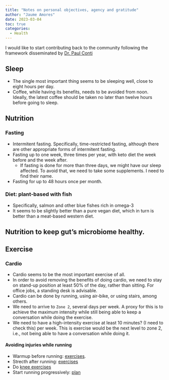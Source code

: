 ---
title: "Notes on personal objectives, agency and gratitude"
author: "Jaume Amores"
date: 2023-03-04
toc: true
categories:
  - Health
---

I would like to start contributing back to the community following the framework disseminated by [Dr. Paul Conti](https://drpaulconti.com/)

## Sleep 

- The single most important thing seems to be sleeping well, close to eight hours per day.
- Coffee, while having its benefits, needs to be avoided from noon. Ideally, the latest coffee should be 
taken no later than twelve hours before going to sleep. 


## Nutrition

### Fasting
- Intermitent fasting. Specifically, time-restricted fasting, although there are other appropriate forms 
of intermitent fasting.
- Fasting up to one week, three times per year, with keto diet the week before and the week after.
  - If fasting is done for more than three days, we might have our sleep affected. To avoid that, 
  we need to take some supplements. I need to find their name.
- Fasting for up to 48 hours once per month.

### Diet: plant-based with fish

- Specifically, salmon and other blue fishes rich in omega-3
- It seems to be slightly better than a pure vegan diet, which in turn is better than a meat-based western diet.

## Nutrition to keep gut's microbiome healthy.

## Exercise

### Cardio

- Cardio seems to be the most important exercise of all. 
- In order to avoid removing the benefits of doing cardio, we need to stay on stand-up position at least 
50% of the day, rather than sitting. For office jobs, a standing desk is advisable. 
- Cardio can be done by running, using air-bike, or using stairs, among others.
- We need to arrive to `Zone 2`, several days per week. A proxy for this is to achieve the maximum intensity 
while still being able to keep a conversation while doing the exercise.
- We need to have a high-intensity exercise at least 10 minutes? (I need to check this) per week. This is 
exercise would be the next level to zone 2, i.e., not being able to have a conversation while doing it.

#### Avoiding injuries while running

- Warmup before running: [exercises](https://www.nhs.uk/live-well/exercise/running-and-aerobic-exercises/how-to-warm-up-before-exercising/).
- Strecth after running: [exercises](https://www.nhs.uk/live-well/exercise/running-and-aerobic-exercises/how-to-stretch-after-exercising/)
- Do [knee exercises](https://www.nhs.uk/live-well/exercise/running-and-aerobic-exercises/knee-exercises-for-runners/)
- Start running progressively: [plan](https://www.nhs.uk/live-well/exercise/running-and-aerobic-exercises/get-running-with-couch-to-5k)

